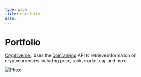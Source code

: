 ```yaml
---
type: page
title: Portfolio
date: 
---
```


# Portfolio


[Cryptoverse ](https://cryptoapp-sigma.vercel.app/): Uses the [Coinranking](https://rapidapi.com/Coinranking/api/coinranking1/) API to retrieve information on cryptocurrencies including price, rank, market cap and more. 



[<Image
  src="/images/ETH.jpg"
  alt="Photo"
  width={1125}
  height={750}
  priority
  className="next-image"
/>](https://cryptoapp-sigma.vercel.app/)

